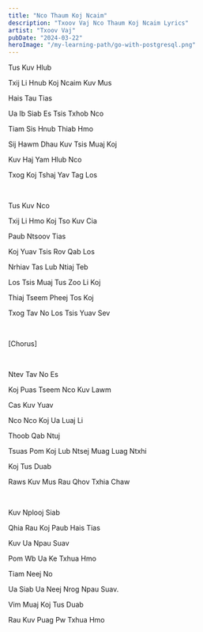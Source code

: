 ```yaml
---
title: "Nco Thaum Koj Ncaim"
description: "Txoov Vaj Nco Thaum Koj Ncaim Lyrics"
artist: "Txoov Vaj"
pubDate: "2024-03-22"
heroImage: "/my-learning-path/go-with-postgresql.png"
---
```


Tus Kuv Hlub

Txij Li Hnub Koj Ncaim Kuv Mus

Hais Tau Tias

Ua Ib Siab Es Tsis Txhob Nco

Tiam Sis Hnub Thiab Hmo

Sij Hawm Dhau Kuv Tsis Muaj Koj

Kuv Haj Yam Hlub Nco

Txog Koj Tshaj Yav Tag Los

<br />

Tus Kuv Nco

Txij Li Hmo Koj Tso Kuv Cia

Paub Ntsoov Tias

Koj Yuav Tsis Rov Qab Los

Nrhiav Tas Lub Ntiaj Teb

Los Tsis Muaj Tus Zoo Li Koj

Thiaj Tseem Pheej Tos Koj

Txog Tav No Los Tsis Yuav Sev

<br />

[Chorus]

<br />

Ntev Tav No Es

Koj Puas Tseem Nco Kuv Lawm

Cas Kuv Yuav

Nco Nco Koj Ua Luaj Li

Thoob Qab Ntuj

Tsuas Pom Koj Lub Ntsej Muag Luag Ntxhi

Koj Tus Duab

Raws Kuv Mus Rau Qhov Txhia Chaw

<br />

Kuv Nplooj Siab

Qhia Rau Koj Paub Hais Tias

Kuv Ua Npau Suav

Pom Wb Ua Ke Txhua Hmo

Tiam Neej No

Ua Siab Ua Neej Nrog Npau Suav.

Vim Muaj Koj Tus Duab

Rau Kuv Puag Pw Txhua Hmo

